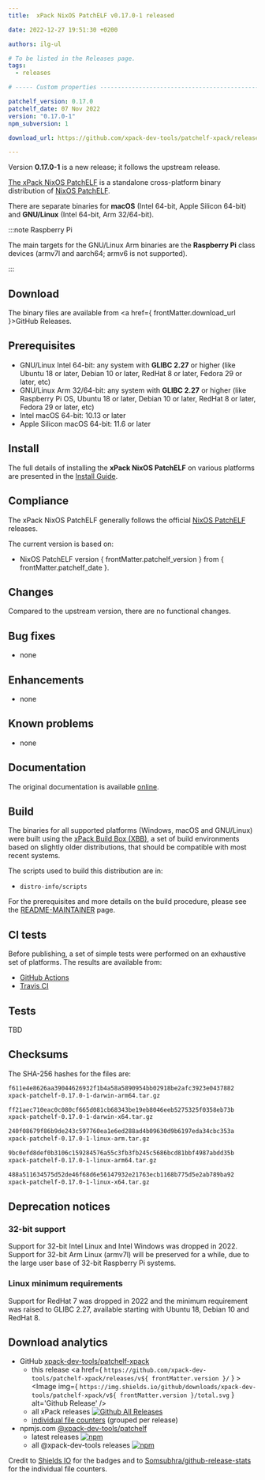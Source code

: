 ```yaml
---
title:  xPack NixOS PatchELF v0.17.0-1 released

date: 2022-12-27 19:51:30 +0200

authors: ilg-ul

# To be listed in the Releases page.
tags:
  - releases

# ----- Custom properties -----------------------------------------------------

patchelf_version: 0.17.0
patchelf_date: 07 Nov 2022
version: "0.17.0-1"
npm_subversion: 1

download_url: https://github.com/xpack-dev-tools/patchelf-xpack/releases/tag/v0.17.0-1/

---
```


Version **0.17.0-1** is a new release; it follows the upstream release.

<!-- truncate -->


[The xPack NixOS PatchELF](https://xpack-dev-tools.github.io/patchelf-xpack)
is a standalone cross-platform binary distribution of
[NixOS PatchELF](https://github.com/NixOS/patchelf/).

There are separate binaries for
**macOS** (Intel 64-bit, Apple Silicon 64-bit)
and **GNU/Linux** (Intel 64-bit, Arm 32/64-bit).

:::note Raspberry Pi

The main targets for the GNU/Linux Arm
binaries are the **Raspberry Pi** class devices (armv7l and aarch64;
armv6 is not supported).

:::

## Download

The binary files are available from <a href={ frontMatter.download_url }>GitHub Releases</a>.

## Prerequisites

- GNU/Linux Intel 64-bit: any system with **GLIBC 2.27** or higher
  (like Ubuntu 18 or later, Debian 10 or later, RedHat 8 or later,
  Fedora 29 or later, etc)
- GNU/Linux Arm 32/64-bit: any system with **GLIBC 2.27** or higher
  (like Raspberry Pi OS, Ubuntu 18 or later, Debian 10 or later, RedHat 8 or later,
  Fedora 29 or later, etc)
- Intel macOS 64-bit: 10.13 or later
- Apple Silicon macOS 64-bit: 11.6 or later

## Install

The full details of installing the **xPack NixOS PatchELF** on various platforms
are presented in the [Install Guide](/docs/install/).

## Compliance

The xPack NixOS PatchELF generally follows the official
[NixOS PatchELF](https://github.com/NixOS/patchelf) releases.

The current version is based on:

- NixOS PatchELF version { frontMatter.patchelf_version }
from { frontMatter.patchelf_date }.

## Changes

Compared to the upstream version, there are no functional changes.

## Bug fixes

- none

## Enhancements

- none

## Known problems

- none

## Documentation

The original documentation is available
[online](https://github.com/NixOS/patchelf/).

## Build

The binaries for all supported platforms
(Windows, macOS and GNU/Linux) were built using the
[xPack Build Box (XBB)](https://xpack.github.io/xbb/), a set
of build environments based on slightly older distributions, that should be
compatible with most recent systems.

The scripts used to build this distribution are in:

- `distro-info/scripts`

For the prerequisites and more details on the build procedure, please see the
[README-MAINTAINER](https://github.com/xpack-dev-tools/patchelf-xpack/blob/xpack/README-MAINTAINER.md) page.

## CI tests

Before publishing, a set of simple tests were performed on an exhaustive
set of platforms. The results are available from:

- [GitHub Actions](https://github.com/xpack-dev-tools/patchelf-xpack/actions/)
- [Travis CI](https://app.travis-ci.com/github/xpack-dev-tools/patchelf-xpack/builds/)

## Tests

TBD

## Checksums

The SHA-256 hashes for the files are:

```txt
f611e4e8626aa39044626932f1b4a58a5890954bb02918be2afc3923e0437882
xpack-patchelf-0.17.0-1-darwin-arm64.tar.gz

ff21aec710eac0c080cf665d081cb68343be19eb8046eeb5275325f0358eb73b
xpack-patchelf-0.17.0-1-darwin-x64.tar.gz

240f08679f86b9de243c597760ea1e6ed288ad4b09630d9b6197eda34cbc353a
xpack-patchelf-0.17.0-1-linux-arm.tar.gz

9bc0efd8def0b3106c159284576a55c3fb3fb245c5686bcd81bbf4987abdd35b
xpack-patchelf-0.17.0-1-linux-arm64.tar.gz

488a511634575d52de46f68d6e56147932e21763ecb1168b775d5e2ab789ba92
xpack-patchelf-0.17.0-1-linux-x64.tar.gz

```

## Deprecation notices

### 32-bit support

Support for 32-bit Intel Linux and Intel Windows was
dropped in 2022. Support for 32-bit Arm Linux (armv7l) will be preserved
for a while, due to the large user base of 32-bit Raspberry Pi systems.

### Linux minimum requirements

Support for RedHat 7 was dropped in 2022 and the
minimum requirement was raised to GLIBC 2.27, available starting
with Ubuntu 18, Debian 10 and RedHat 8.

## Download analytics

- GitHub [xpack-dev-tools/patchelf-xpack](https://github.com/xpack-dev-tools/patchelf-xpack/)
  - this release <a href={ `https://github.com/xpack-dev-tools/patchelf-xpack/releases/v${ frontMatter.version }/` } ><Image img={ `https://img.shields.io/github/downloads/xpack-dev-tools/patchelf-xpack/v${ frontMatter.version }/total.svg` } alt='Github Release' /></a>
  - all xPack releases [![Github All Releases](https://img.shields.io/github/downloads/xpack-dev-tools/patchelf-xpack/total.svg)](https://github.com/xpack-dev-tools/patchelf-xpack/releases/)
  - [individual file counters](https://somsubhra.github.io/github-release-stats/?username=xpack-dev-tools&repository=patchelf-xpack) (grouped per release)
- npmjs.com [@xpack-dev-tools/patchelf](https://www.npmjs.com/package/@xpack-dev-tools/patchelf)
  - latest releases [![npm](https://img.shields.io/npm/dw/@xpack-dev-tools/patchelf.svg)](https://www.npmjs.com/package/@xpack-dev-tools/patchelf/)
  - all @xpack-dev-tools releases [![npm](https://img.shields.io/npm/dt/@xpack-dev-tools/patchelf.svg)](https://www.npmjs.com/package/@xpack-dev-tools/patchelf/)

Credit to [Shields IO](https://shields.io) for the badges and to
[Somsubhra/github-release-stats](https://github.com/Somsubhra/github-release-stats)
for the individual file counters.
